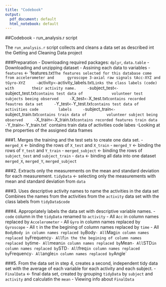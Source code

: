 ```yaml
---
title: "Codebook"
output:
  pdf_document: default
  html_notebook: default
---
```


##Codebook - run_analysis.r script

The `run_analysis.r` script collects and cleans a data set as described int the Getting and Cleaning Data project

###Preparation 
- Downloading required packages: `dplyr`, `data.table`
- Downloading and unzipping dataset
- Assining each data to variables
    - `features` <- 'features.txt`
    The features selected for this database come from accelerometer and      gyroscope 3-axial raw signals tAcc-XYZ and tGyro-XYZ
    - `activity` <- `activity_labels.txt` Links the class labels (code) with        their activity name.
    - `subject_test` <- `subject_test.txt` contains test data of             volunteer test subjects beeing observed
    - `X_test` <- `X_test.txt` contains recorded feautres data set
    - `Y_test` <- `Y_test.txt` contains test data of activities code         labels
    - `subject_train` <- `subject_train.txt` contains train data of         volunteer subject being observed
    - `X_train` <- `X_train.txt` contains recorded features train data
    - `Y_train` <- `Y_train.txt` contains train data of activities code     labes 
-Looking at the properties of the assigned data frames 
    
###1. Merges the training and the test sets to create one data set.
- `merged_X` <- binding the rows of `X_test` and  `X_train`
- `merged_Y` <- binding the rows of `Y_test` and  `Y_train`
- `merged_subject` <- binding the rows of `subject_test` and  `subject_train`
- `data` <- binding all data into one dataset `merged_X`, `merged_Y`, `merged_subject`

###2. Extracts only the measurements on the mean and standard deviation for each measurement. 
`tidyData` <- selecting only the measurements with mean and standard deviation from `data`

###3. Uses descriptive activity names to name the activities in the data set
Combines the names from the activities from the `activity` data set with the class labels from `tidyData$code`

###4. Appropriately labels the data set with descriptive variable names. 
- `code` column in the `tidyData` renamed to `activity` 
- All `Acc` in column names replaced by `Accelerometer`
- All `Gyro` in column names replaced by `Gyroscope`
- All `t` in the the begining of column names replaced by `time`
- All `BodyBody in column names replaced by `Body`
- All `Mag` in column names replaced by `Frequency`
- All `f` in the the begining of column names replaced by `time`
- All `mean` in column names replaced by `Mean`
- All `STD` in column names replaced by `STD`
- All `freq` in column names replaced by `Frequency`
- All `angle` in column names replaced by `Angle`

###5. From the data set in step 4, creates a second, independent tidy data set with the average of each variable for each activity and each subject.
- `FinalData` <- final data set, created by grouping `tidyData` by `subject` and `activity` and calculatin the `mean`
- Viewing info about `FinalData`